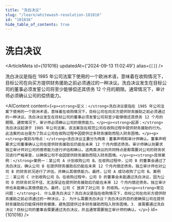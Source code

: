 ```yaml
---
title: "洗白决议"
slug: "/learn/whitewash-resolution-101016"
id: "101016"
hide_table_of_contents: true
---
```



# 洗白决议

<ArticleMeta id={101016} updatedAt={'2024-09-13 11:02:49'} alias={`[]`} />
<div className='border-solid border-b border-t-0 my-4 border-[var(--ifm-color-gray-300)]' />

洗白决议是指在 1985 年公司法案下使用的一个欧洲术语，意味着在收购情况下，目标公司在向买方提供财务援助之前必须通过的一种决议。洗白决议发生在目标公司的董事必须发誓公司将至少能够偿还其债务 12 个月的期限。通常情况下，审计师必须确认公司的偿债能力。

<AIContent content={`<p><strong>定义：</strong>洗白决议是指在 1985 年公司法案下使用的一个欧洲术语，意味着在收购情况下，目标公司在向买方提供财务援助之前必须通过的一种决议。洗白决议发生在目标公司的董事必须发誓公司将至少能够偿还其债务 12 个月的期限。通常情况下，审计师必须确认公司的偿债能力。</p><p><strong>起源：</strong>洗白决议起源于 1985 年公司法案，该法案旨在规范公司在收购过程中提供财务援助的行为。此法案的出台是为了防止公司在收购过程中因提供过多财务援助而陷入财务困境。</p><p><strong>类别与特点：</strong>洗白决议主要分为两类：董事声明和审计师确认。董事声明要求公司董事确认公司在提供财务援助后仍能在未来 12 个月内偿还债务。审计师确认则要求独立审计师对公司的偿债能力进行评估和确认。这两类决议的共同特点是都需要对公司的财务状况进行严格审查，以确保公司不会因提供财务援助而陷入财务困境。</p><p><strong>具体案例：</strong>案例一：某公司 A 计划收购公司 B。在收购过程中，公司 B 的董事会通过了洗白决议，确认公司 B 在提供财务援助后仍能在未来 12 个月内偿还债务。独立审计师也对公司 B 的财务状况进行了评估，并确认其偿债能力。最终，公司 A 成功收购了公司 B。案例二：某公司 C 计划收购公司 D。在收购过程中，公司 D 的董事会未能通过洗白决议，因为公司 D 的财务状况不佳，无法保证在提供财务援助后仍能在未来 12 个月内偿还债务。独立审计师也未能确认其偿债能力。最终，公司 C 放弃了对公司 D 的收购。</p><p><strong>常见问题：</strong>1. 什么是洗白决议？洗白决议是指在收购情况下，目标公司在向买方提供财务援助之前必须通过的一种决议。2. 为什么需要洗白决议？洗白决议的目的是确保公司在提供财务援助后仍能保持财务健康，避免因提供过多财务援助而陷入财务困境。3. 谁需要通过洗白决议？目标公司的董事会需要通过洗白决议，并且通常需要独立审计师的确认。</p>`} id={101016} />
